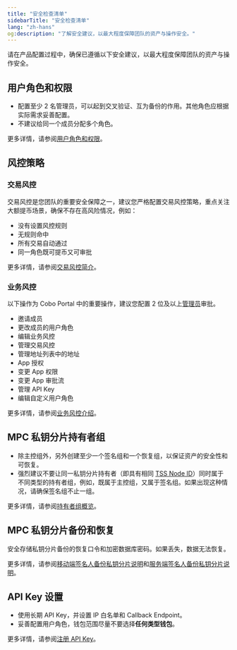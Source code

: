 ```yaml
---
title: "安全检查清单"
sidebarTitle: "安全检查清单"
lang: "zh-hans"
og:description: "了解安全建议，以最大程度保障团队的资产与操作安全。"
---
```


请在产品配置过程中，确保已遵循以下安全建议，以最大程度保障团队的资产与操作安全。

## 用户角色和权限
- 配置至少 2 名管理员，可以起到交叉验证、互为备份的作用。其他角色应根据实际需求妥善配置。
- 不建议给同一个成员分配多个角色。

更多详情，请参阅[用户角色和权限](/cn/portal/organization/roles-and-permissions)。

## 风控策略

### 交易风控
交易风控是您团队的重要安全保障之一，建议您严格配置交易风控策略，重点关注大额提币场景，确保不存在高风险情况，例如：
- 没有设置风控规则
- 无规则命中
- 所有交易自动通过
- 同一角色既可提币又可审批

更多详情，请参阅[交易风控简介](/cn/portal/risk-controls/tx-policies-overview)。

### 业务风控
以下操作为 Cobo Portal 中的重要操作，建议您配置 2 位及以上[管理员](/cn/portal/organization/roles-and-permissions)审批。
- 邀请成员
- 更改成员的用户角色
- 编辑业务风控
- 管理交易风控
- 管理地址列表中的地址
- App 授权
- 变更 App 权限
- 变更 App 审批流
- 管理 API Key
- 编辑自定义用户角色

更多详情，请参阅[业务风控介绍](/cn/portal/organization/governance-intro)。

## MPC 私钥分片持有者组
- 除主控组外，另外创建至少一个签名组和一个恢复组，以保证资产的安全性和可恢复。
- 强烈建议不要让同一私钥分片持有者（即具有相同 [TSS Node ID](/cn/portal/glossary#tss-node)）同时属于不同类型的持有者组，例如，既属于主控组，又属于签名组。如果出现这种情况，请确保签名组不止一组。

更多详情，请参阅[持有者组概览](/cn/portal/mpc-wallets/ocw/holder-group-overview)。

## MPC 私钥分片备份和恢复
安全存储私钥分片备份的恢复口令和加密数据库密码。如果丢失，数据无法恢复。

更多详情，请参阅[移动端签名人备份私钥分片说明](/cn/guard/generate-and-back-up-key-shares#%E5%A4%87%E4%BB%BD%E7%A7%81%E9%92%A5%E5%88%86%E7%89%87)和[服务端签名人备份私钥分片说明](https://www.cobo.com/developers/v2_cn/guides/mpc-wallets/server-co-signer/key-shares-backup)。

## API Key 设置
- 使用长期 API Key，并设置 IP 白名单和 Callback Endpoint。
- 妥善配置用户角色，钱包范围尽量不要选择**任何类型钱包**。

更多详情，请参阅[注册 API Key](/cn/portal/developer-console/create-api-key)。
